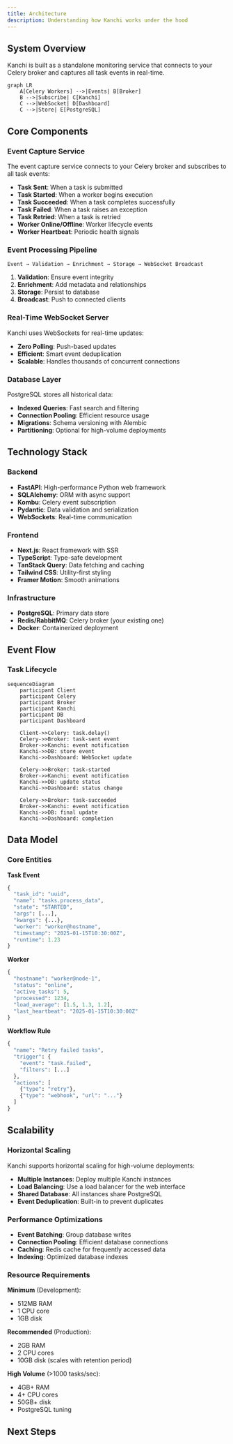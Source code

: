 ```yaml
---
title: Architecture
description: Understanding how Kanchi works under the hood
---
```



## System Overview

Kanchi is built as a standalone monitoring service that connects to your Celery broker and captures all task events in real-time.

```mermaid
graph LR
    A[Celery Workers] -->|Events| B[Broker]
    B -->|Subscribe| C[Kanchi]
    C -->|WebSocket| D[Dashboard]
    C -->|Store| E[PostgreSQL]
```

## Core Components

### Event Capture Service

The event capture service connects to your Celery broker and subscribes to all task events:

- **Task Sent**: When a task is submitted
- **Task Started**: When a worker begins execution
- **Task Succeeded**: When a task completes successfully
- **Task Failed**: When a task raises an exception
- **Task Retried**: When a task is retried
- **Worker Online/Offline**: Worker lifecycle events
- **Worker Heartbeat**: Periodic health signals

### Event Processing Pipeline

```
Event → Validation → Enrichment → Storage → WebSocket Broadcast
```

1. **Validation**: Ensure event integrity
2. **Enrichment**: Add metadata and relationships
3. **Storage**: Persist to database
4. **Broadcast**: Push to connected clients

### Real-Time WebSocket Server

Kanchi uses WebSockets for real-time updates:

- **Zero Polling**: Push-based updates
- **Efficient**: Smart event deduplication
- **Scalable**: Handles thousands of concurrent connections

### Database Layer

PostgreSQL stores all historical data:

- **Indexed Queries**: Fast search and filtering
- **Connection Pooling**: Efficient resource usage
- **Migrations**: Schema versioning with Alembic
- **Partitioning**: Optional for high-volume deployments

## Technology Stack

### Backend

- **FastAPI**: High-performance Python web framework
- **SQLAlchemy**: ORM with async support
- **Kombu**: Celery event subscription
- **Pydantic**: Data validation and serialization
- **WebSockets**: Real-time communication

### Frontend

- **Next.js**: React framework with SSR
- **TypeScript**: Type-safe development
- **TanStack Query**: Data fetching and caching
- **Tailwind CSS**: Utility-first styling
- **Framer Motion**: Smooth animations

### Infrastructure

- **PostgreSQL**: Primary data store
- **Redis/RabbitMQ**: Celery broker (your existing one)
- **Docker**: Containerized deployment

## Event Flow

### Task Lifecycle

```mermaid
sequenceDiagram
    participant Client
    participant Celery
    participant Broker
    participant Kanchi
    participant DB
    participant Dashboard

    Client->>Celery: task.delay()
    Celery->>Broker: task-sent event
    Broker->>Kanchi: event notification
    Kanchi->>DB: store event
    Kanchi->>Dashboard: WebSocket update

    Celery->>Broker: task-started
    Broker->>Kanchi: event notification
    Kanchi->>DB: update status
    Kanchi->>Dashboard: status change

    Celery->>Broker: task-succeeded
    Broker->>Kanchi: event notification
    Kanchi->>DB: final update
    Kanchi->>Dashboard: completion
```

## Data Model

### Core Entities

**Task Event**
```python
{
  "task_id": "uuid",
  "name": "tasks.process_data",
  "state": "STARTED",
  "args": [...],
  "kwargs": {...},
  "worker": "worker@hostname",
  "timestamp": "2025-01-15T10:30:00Z",
  "runtime": 1.23
}
```

**Worker**
```python
{
  "hostname": "worker@node-1",
  "status": "online",
  "active_tasks": 5,
  "processed": 1234,
  "load_average": [1.5, 1.3, 1.2],
  "last_heartbeat": "2025-01-15T10:30:00Z"
}
```

**Workflow Rule**
```python
{
  "name": "Retry failed tasks",
  "trigger": {
    "event": "task.failed",
    "filters": [...]
  },
  "actions": [
    {"type": "retry"},
    {"type": "webhook", "url": "..."}
  ]
}
```

## Scalability

### Horizontal Scaling

Kanchi supports horizontal scaling for high-volume deployments:

- **Multiple Instances**: Deploy multiple Kanchi instances
- **Load Balancing**: Use a load balancer for the web interface
- **Shared Database**: All instances share PostgreSQL
- **Event Deduplication**: Built-in to prevent duplicates

### Performance Optimizations

- **Event Batching**: Group database writes
- **Connection Pooling**: Efficient database connections
- **Caching**: Redis cache for frequently accessed data
- **Indexing**: Optimized database indexes

### Resource Requirements

**Minimum** (Development):
- 512MB RAM
- 1 CPU core
- 1GB disk

**Recommended** (Production):
- 2GB RAM
- 2 CPU cores
- 10GB disk (scales with retention period)

**High Volume** (>1000 tasks/sec):
- 4GB+ RAM
- 4+ CPU cores
- 50GB+ disk
- PostgreSQL tuning

## Next Steps

<Cards>
  <Card href="/docs/getting-started/installation" title="Installation" description="Install Kanchi" />
  <Card href="/docs/configuration/overview" title="Configuration" description="Configure Kanchi" />
  <Card href="/docs/deployment/production-ready" title="Deployment" description="Deploy to production" />
  <Card href="/docs/api/introduction" title="API Reference" description="Explore the API" />
</Cards>
